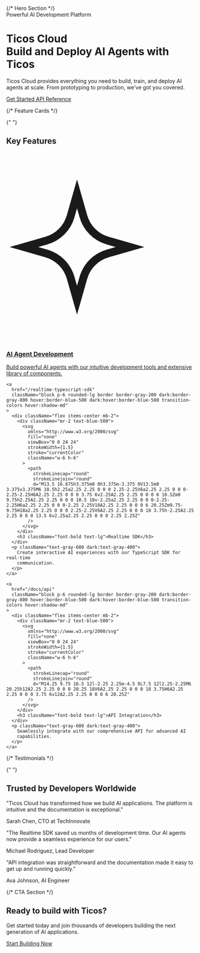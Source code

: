 <div className="space-y-20 py-10">
  {/* Hero Section */}
  <div className="flex flex-col items-center text-center space-y-8">
    <div className="bg-gradient-to-r from-blue-500 to-cyan-500 text-white px-4 py-2 rounded-full text-sm font-medium">
      Powerful AI Development Platform
    </div>
    <h1 className="text-5xl md:text-6xl font-bold tracking-tight">
      Ticos Cloud <br />
      <span className="bg-clip-text text-transparent bg-gradient-to-r from-blue-600 to-cyan-500">
        Build and Deploy AI Agents with Ticos
      </span>
    </h1>
    <p className="text-xl text-gray-600 dark:text-gray-400 max-w-3xl">
      Ticos Cloud provides everything you need to build, train, and deploy 
      AI agents at scale. From prototyping to production, we've got you covered.
    </p>
    <div className="flex flex-wrap gap-4 justify-center">
      <a 
        href="/docs" 
        className="px-8 py-3 rounded-lg bg-blue-600 hover:bg-blue-700 text-white font-medium transition-colors"
      >
        Get Started
      </a>
      <a 
        href="/docs/api" 
        className="px-8 py-3 rounded-lg border border-gray-300 dark:border-gray-700 hover:bg-gray-100 dark:hover:bg-gray-800 font-medium transition-colors"
      >
        API Reference
      </a>
    </div>
  </div>

{/* Feature Cards */}

{" "}

<div className="space-y-8">
  <h2 className="text-3xl font-bold text-center">Key Features</h2>
  <div className="grid md:grid-cols-3 gap-6">
    <a
      href="/docs/getting-started"
      className="block p-6 rounded-lg border border-gray-200 dark:border-gray-800 hover:border-blue-500 dark:hover:border-blue-500 transition-colors hover:shadow-md"
    >
      <div className="flex items-center mb-2">
        <div className="mr-2 text-blue-500">
          <svg
            xmlns="http://www.w3.org/2000/svg"
            fill="none"
            viewBox="0 0 24 24"
            strokeWidth={1.5}
            stroke="currentColor"
            className="w-6 h-6"
          >
            <path
              strokeLinecap="round"
              strokeLinejoin="round"
              d="M9.813 15.904 9 18.75l-.813-2.846a4.5 4.5 0 0 0-3.09-3.09L2.25 12l2.846-.813a4.5 4.5 0 0 0 3.09-3.09L9 5.25l.813 2.846a4.5 4.5 0 0 0 3.09 3.09L15.75 12l-2.846.813a4.5 4.5 0 0 0-3.09 3.09Z"
            />
          </svg>
        </div>
        <h3 className="font-bold text-lg">AI Agent Development</h3>
      </div>
      <p className="text-gray-600 dark:text-gray-400">
        Build powerful AI agents with our intuitive development tools and
        extensive library of components.
      </p>
    </a>

    <a
      href="/realtime-typescript-sdk"
      className="block p-6 rounded-lg border border-gray-200 dark:border-gray-800 hover:border-blue-500 dark:hover:border-blue-500 transition-colors hover:shadow-md"
    >
      <div className="flex items-center mb-2">
        <div className="mr-2 text-blue-500">
          <svg
            xmlns="http://www.w3.org/2000/svg"
            fill="none"
            viewBox="0 0 24 24"
            strokeWidth={1.5}
            stroke="currentColor"
            className="w-6 h-6"
          >
            <path
              strokeLinecap="round"
              strokeLinejoin="round"
              d="M13.5 16.875h3.375m0 0h3.375m-3.375 0V13.5m0 3.375v3.375M6 10.5h2.25a2.25 2.25 0 0 0 2.25-2.25V6a2.25 2.25 0 0 0-2.25-2.25H6A2.25 2.25 0 0 0 3.75 6v2.25A2.25 2.25 0 0 0 6 10.5Zm0 9.75h2.25A2.25 2.25 0 0 0 10.5 18v-2.25a2.25 2.25 0 0 0-2.25-2.25H6a2.25 2.25 0 0 0-2.25 2.25V18A2.25 2.25 0 0 0 6 20.25Zm9.75-9.75H18a2.25 2.25 0 0 0 2.25-2.25V6A2.25 2.25 0 0 0 18 3.75h-2.25A2.25 2.25 0 0 0 13.5 6v2.25a2.25 2.25 0 0 0 2.25 2.25Z"
            />
          </svg>
        </div>
        <h3 className="font-bold text-lg">Realtime SDK</h3>
      </div>
      <p className="text-gray-600 dark:text-gray-400">
        Create interactive AI experiences with our TypeScript SDK for real-time
        communication.
      </p>
    </a>

    <a
      href="/docs/api"
      className="block p-6 rounded-lg border border-gray-200 dark:border-gray-800 hover:border-blue-500 dark:hover:border-blue-500 transition-colors hover:shadow-md"
    >
      <div className="flex items-center mb-2">
        <div className="mr-2 text-blue-500">
          <svg
            xmlns="http://www.w3.org/2000/svg"
            fill="none"
            viewBox="0 0 24 24"
            strokeWidth={1.5}
            stroke="currentColor"
            className="w-6 h-6"
          >
            <path
              strokeLinecap="round"
              strokeLinejoin="round"
              d="M14.25 9.75 16.5 12l-2.25 2.25m-4.5 0L7.5 12l2.25-2.25M6 20.25h12A2.25 2.25 0 0 0 20.25 18V6A2.25 2.25 0 0 0 18 3.75H6A2.25 2.25 0 0 0 3.75 6v12A2.25 2.25 0 0 0 6 20.25Z"
            />
          </svg>
        </div>
        <h3 className="font-bold text-lg">API Integration</h3>
      </div>
      <p className="text-gray-600 dark:text-gray-400">
        Seamlessly integrate with our comprehensive API for advanced AI
        capabilities.
      </p>
    </a>

  </div>
</div>

{/* Testimonials */}

{" "}

<div className="space-y-8 bg-gray-50 dark:bg-gray-900 p-8 rounded-xl">
  <h2 className="text-3xl font-bold text-center">
    Trusted by Developers Worldwide
  </h2>
  <div className="grid md:grid-cols-2 lg:grid-cols-3 gap-6">
    <div className="bg-white dark:bg-gray-800 p-6 rounded-lg shadow-sm">
      <p className="text-gray-600 dark:text-gray-400 mb-4">
        "Ticos Cloud has transformed how we build AI applications. The platform
        is intuitive and the documentation is exceptional."
      </p>
      <div className="font-medium">Sarah Chen, CTO at TechInnovate</div>
    </div>
    <div className="bg-white dark:bg-gray-800 p-6 rounded-lg shadow-sm">
      <p className="text-gray-600 dark:text-gray-400 mb-4">
        "The Realtime SDK saved us months of development time. Our AI agents now
        provide a seamless experience for our users."
      </p>
      <div className="font-medium">Michael Rodriguez, Lead Developer</div>
    </div>
    <div className="bg-white dark:bg-gray-800 p-6 rounded-lg shadow-sm">
      <p className="text-gray-600 dark:text-gray-400 mb-4">
        "API integration was straightforward and the documentation made it easy
        to get up and running quickly."
      </p>
      <div className="font-medium">Ava Johnson, AI Engineer</div>
    </div>
  </div>
</div>

{/* CTA Section */}

  <div className="text-center space-y-6 bg-gradient-to-r from-blue-600 to-cyan-500 text-white p-10 rounded-xl">
    <h2 className="text-3xl font-bold">Ready to build with Ticos?</h2>
    <p className="max-w-2xl mx-auto text-blue-100">
      Get started today and join thousands of developers building the next generation of AI applications.
    </p>
    <div>
      <a 
        href="/docs" 
        className="inline-block px-8 py-3 rounded-lg bg-white text-blue-600 hover:bg-blue-50 font-medium transition-colors"
      >
        Start Building Now
      </a>
    </div>
  </div>
</div>
